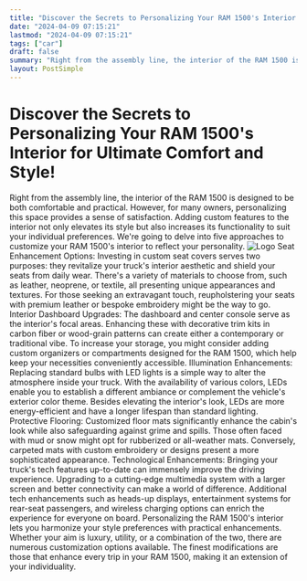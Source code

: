 ```yaml
---
title: "Discover the Secrets to Personalizing Your RAM 1500's Interior for Ultimate Comfort and Style!"
date: "2024-04-09 07:15:21"
lastmod: "2024-04-09 07:15:21"
tags: ["car"]
draft: false
summary: "Right from the assembly line, the interior of the RAM 1500 is designed to be both comfortable and practical. However, for many owners, personalizing this space provides a sense of satisfaction. Adding custom features to the interior not only elevates its style but also increases its functionality to suit your individual preferences. We're going to delve into five approaches to customize your RAM 1500's interior to reflect your personality."
layout: PostSimple
---
```

# Discover the Secrets to Personalizing Your RAM 1500's Interior for Ultimate Comfort and Style!
Right from the assembly line, the interior of the RAM 1500 is designed to be both comfortable and practical. However, for many owners, personalizing this space provides a sense of satisfaction. Adding custom features to the interior not only elevates its style but also increases its functionality to suit your individual preferences. We're going to delve into five approaches to customize your RAM 1500's interior to reflect your personality.
<img alt="Logo" class="lazyImg" data-src="https://cdn.seniorsselection.com/src_image/33262a0e28a4eb9aafbf49f8bd3c0236.webp" src="/statics/image/loading.webp"/>
Seat Enhancement Options:
Investing in custom seat covers serves two purposes: they revitalize your truck's interior aesthetic and shield your seats from daily wear. There's a variety of materials to choose from, such as leather, neoprene, or textile, all presenting unique appearances and textures. For those seeking an extravagant touch, reupholstering your seats with premium leather or bespoke embroidery might be the way to go.
Interior Dashboard Upgrades:
The dashboard and center console serve as the interior's focal areas. Enhancing these with decorative trim kits in carbon fiber or wood-grain patterns can create either a contemporary or traditional vibe. To increase your storage, you might consider adding custom organizers or compartments designed for the RAM 1500, which help keep your necessities conveniently accessible.
Illumination Enhancements:
Replacing standard bulbs with LED lights is a simple way to alter the atmosphere inside your truck. With the availability of various colors, LEDs enable you to establish a different ambiance or complement the vehicle's exterior color theme. Besides elevating the interior's look, LEDs are more energy-efficient and have a longer lifespan than standard lighting.
Protective Flooring:
Customized floor mats significantly enhance the cabin's look while also safeguarding against grime and spills. Those often faced with mud or snow might opt for rubberized or all-weather mats. Conversely, carpeted mats with custom embroidery or designs present a more sophisticated appearance.
Technological Enhancements:
Bringing your truck's tech features up-to-date can immensely improve the driving experience. Upgrading to a cutting-edge multimedia system with a larger screen and better connectivity can make a world of difference. Additional tech enhancements such as heads-up displays, entertainment systems for rear-seat passengers, and wireless charging options can enrich the experience for everyone on board.
Personalizing the RAM 1500's interior lets you harmonize your style preferences with practical enhancements. Whether your aim is luxury, utility, or a combination of the two, there are numerous customization options available. The finest modifications are those that enhance every trip in your RAM 1500, making it an extension of your individuality.
        